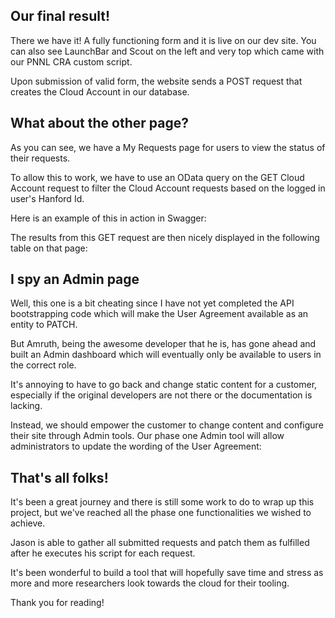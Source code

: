 
<div>

## Our final result!

<CaptionedImg className={styles.img} src={getcloud} caption="Our complete form." alt="picture of GetCloud website" />

There we have it! A fully functioning form and it is live on our dev site. You can also see LaunchBar and Scout on the left and very top which came with our PNNL CRA custom script.

Upon submission of valid form, the website sends a POST request that creates the Cloud Account in our database.

## What about the other page?

As you can see, we have a My Requests page for users to view the status of their requests.

To allow this to work, we have to use an OData query on the GET Cloud Account request to filter the Cloud Account requests based on the logged in user's Hanford Id.

Here is an example of this in action in Swagger:

<CaptionedImg className={styles.img} src={filtering} caption="Looking at the curl example gives us the correct url to fetch from." alt="picture of Swagger tool using filter field" />

The results from this GET request are then nicely displayed in the following table on that page:

<CaptionedImg className={styles.img} src={requests} caption="Requests filtered for only the logged in user. What a miracle!" alt="picture of GetCloud My Requests dashboard" />

## I spy an Admin page

Well, this one is a bit cheating since I have not yet completed the API bootstrapping code which will make the User Agreement available as an entity to PATCH.

But Amruth, being the awesome developer that he is, has gone ahead and built an Admin dashboard which will eventually only be available to users in the correct role.

It's annoying to have to go back and change static content for a customer, especially if the original developers are not there or the documentation is lacking.

Instead, we should empower the customer to change content and configure their site through Admin tools. Our phase one Admin tool will allow administrators to update the wording of the User Agreement:

<CaptionedImg className={styles.img} src={admin} caption="A simple yet effective design." alt="picture of GetCloud Admin dashboard" />

## That's all folks!

It's been a great journey and there is still some work to do to wrap up this project, but we've reached all the phase one functionalities we wished to achieve.

Jason is able to gather all submitted requests and patch them as fulfilled after he executes his script for each request.

It's been wonderful to build a tool that will hopefully save time and stress as more and more researchers look towards the cloud for their tooling.

Thank you for reading!

</div>
